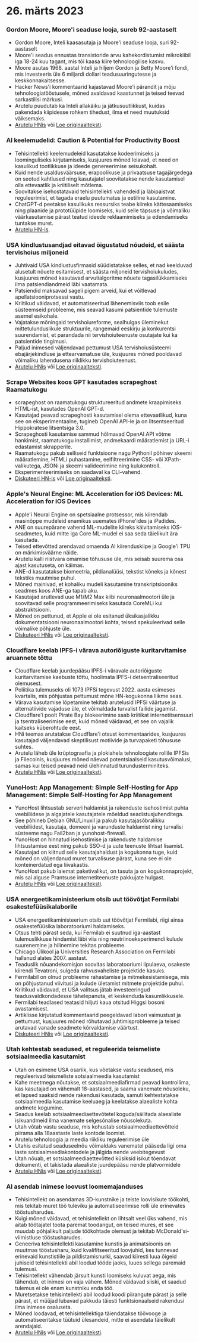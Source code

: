 
<Steps>

# 26. märts 2023

### Gordon Moore, Moore'i seaduse looja, sureb 92-aastaselt

- Gordon Moore, Inteli kaasasutaja ja Moore'i seaduse looja, suri 92-aastaselt
- Moore'i seadus ennustas transistoride arvu kahekordistumist mikrokiibil iga 18-24 kuu tagant, mis tõi kaasa kiire tehnoloogilise kasvu.
- Moore asutas 1968. aastal Inteli ja hiljem Gordon ja Betty Moore'i fondi, mis investeeris üle 6 miljardi dollari teadusuuringutesse ja keskkonnakaitsesse.
- Hacker News'i kommentaarid kajastavad Moore'i pärandit ja mõju tehnoloogiatööstusele, mõned avaldavad kaastunnet ja teised teevad sarkastilisi märkusi.
- Arutelu puudutab ka Inteli allakäiku ja jätkusuutlikkust, kuidas pakendada kiipidesse rohkem tihedust, ilma et need muutuksid väiksemaks.
- [Arutelu HNis](http://news.ycombinator.com/item?id=35297420) või [Loe originaalteksti](https://www.moore.org/article-detail?newsUrlName=in-memoriam-gordon-moore-1929-2023).

### AI keelemudelid: Caution & Potential for Productivity Boost

- Tehisintellekti keelemudeleid kasutatakse kodeerimiseks ja loominguliseks kirjutamiseks, kusjuures mõned leiavad, et need on kasulikud tootlikkuse ja ideede genereerimise seisukohalt.
- Kuid nende usaldusväärsuse, erapoolikuse ja privaatsuse tagajärgedega on seotud kahtlused ning kasutajatel soovitatakse nende kasutamisel olla ettevaatlik ja kriitiliselt mõtlema.
- Soovitakse isehostatavaid tehisintellekti vahendeid ja läbipaistvat reguleerimist, et tagada eraelu puutumatus ja eetiline kasutamine.
- ChatGPT-d peetakse kasulikuks ressursiks teabe kiireks kättesaamiseks ning plaanide ja prototüüpide loomiseks, kuid selle täpsuse ja võimaliku väärkasutamise pärast teatud ideede reklaamimiseks ja edendamiseks tuntakse muret.
- [Arutelu HN-is](http://news.ycombinator.com/item?id=35299071).

### USA kindlustusandjad eitavad õigustatud nõudeid, et säästa tervishoius miljoneid

- Juhtivaid USA kindlustusfirmasid süüdistatakse selles, et nad keelduvad alusetult nõuete esitamisest, et säästa miljoneid tervishoiukuludes, kusjuures mõned kasutavad arvutialgoritme nõuete tagasilükkamiseks ilma patsiendiandmeid läbi vaatamata.
- Patsiendid maksavad sageli pigem arveid, kui et võitlevad apellatsiooniprotsessi vastu.
- Kriitikud väidavad, et automatiseeritud lähenemisviis toob esile süsteemseid probleeme, mis seavad kasumi patsientide tulemuste asemel esikohale.
- Vajatakse mõningaid tervishoiureforme, sealhulgas üleminekut mittetulunduslikule struktuurile, rangemaid eeskirju ja konkurentsi suurendamist, et parandada nii tervishoiuteenuste osutajate kui ka patsientide tingimusi.
- Paljud inimesed väljendavad pettumust USA tervishoiusüsteemi ebajärjekindluse ja ettearvamatuse üle, kusjuures mõned pooldavad võimaliku lahendusena riiklikku tervishoiuteenust.
- [Arutelu HNis](http://news.ycombinator.com/item?id=35304017) või [Loe originaalteksti](https://www.propublica.org/article/cigna-pxdx-medical-health-insurance-rejection-claims).

### Scrape Websites koos GPT kasutades scrapeghost Raamatukogu

- scrapeghost on raamatukogu struktureeritud andmete kraapimiseks HTML-ist, kasutades OpenAI GPT-d.
- Kasutajad peavad scrapeghosti kasutamisel olema ettevaatlikud, kuna see on eksperimentaalne, tugineb OpenAI API-le ja on litsentseeritud Hippokratese litsentsiga 3.0.
- Scrapeghosti kasutamise sammud hõlmavad OpenAI API võtme hankimist, raamatukogu installimist, andmekaardi määratlemist ja URL-i edastamist skrapperile.
- Raamatukogu pakub selliseid funktsioone nagu Pythonil põhinev skeemi määratlemine, HTMLi puhastamine, eelfiltreerimine CSS- või XPath-valikutega, JSONi ja skeemi valideerimine ning kulukontroll.
- Eksperimenteerimiseks on saadaval ka CLI-vahend.
- [Diskuteeri HN-is](http://news.ycombinator.com/item?id=35305655) või [Loe originaalteksti](https://jamesturk.github.io/scrapeghost/).

### Apple's Neural Engine: ML Acceleration for iOS Devices: ML Acceleration for iOS Devices

- Apple'i Neural Engine on spetsiaalne protsessor, mis kiirendab masinõppe mudeleid enamikus uuemates iPhone'ides ja iPadides.
- ANE on suurepärane vahend ML-mudelite kiireks käivitamiseks iOS-seadmetes, kuid mitte iga Core ML-mudel ei saa seda täielikult ära kasutada.
- Teised ettevõtted arendavad omaenda AI kiirenduskiipe ja Google'i TPU on märkimisväärne näide.
- Arutelu kalli riistvara omamise tõhususe üle, mis seisab suurema osa ajast kasutuseta, on käimas.
- ANE-d kasutatakse biomeetria, pildianalüüsi, tekstist kõneks ja kõnest tekstiks muutmise puhul.
- Mõned mainivad, et kohaliku mudeli kasutamine transkriptsiooniks seadmes koos ANE-ga tapab aku.
- Kasutajad arutlevad uue M1/M2 Max kiibi neuronaalmootori üle ja soovitavad selle programmeerimiseks kasutada CoreMLi kui abstraktsiooni.
- Mõned on pettunud, et Apple ei ole esitanud üksikasjalikku dokumentatsiooni neuronaalmootori kohta, teised spekuleerivad selle võimalike põhjuste üle.
- [Diskuteeri HNis](http://news.ycombinator.com/item?id=35301447) või [Loe originaalteksti](https://github.com/hollance/neural-engine).

### Cloudflare keelab IPFS-i värava autoriõiguste kuritarvitamise aruannete tõttu

- Cloudflare keelab juurdepääsu IPFS-i väravale autoriõiguste kuritarvitamise kaebuste tõttu, hoolimata IPFS-i detsentraliseeritud olemusest.
- Poliitika tulemuseks oli 1073 IPFSi tegevust 2022. aasta esimeses kvartalis, mis põhjustas pettumust mõne HN-kogukonna liikme seas.
- Värava kasutamise lõpetamine tekitab arutelusid IPFSi väärtuse ja alternatiivide vajaduse üle, et võimaldada turvalist failide jagamist.
- Cloudflare'i poolt Pirate Bay blokeerimine saab kriitikat internetitsensuuri ja tsentraliseerimise eest, kuid mõned väidavad, et see on vajalik kaitseks küberohtude eest.
- HNi teemas arutatakse Cloudflare'i otsust kommentaarides, kusjuures kasutajad väljendavad skeptilisust motiivide ja turvapaketi tõhususe suhtes.
- Arutelu läheb üle krüptograafia ja plokiahela tehnoloogiate rollile IPFSis ja Filecoinis, kusjuures mõned näevad potentsiaalseid kasutusvõimalusi, samas kui teised peavad neid ülehinnatud turundusterminiteks.
- [Arutelu HNis](http://news.ycombinator.com/item?id=35300200) või [Loe originaalteksti](https://torrentfreak.com/cloudflare-disables-access-to-pirated-content-on-its-ipfs-gateway-230324/).

### YunoHost: App Management: Simple Self-Hosting for App Management: Simple Self-Hosting for App Management

- YunoHost lihtsustab serveri haldamist ja rakenduste isehostimist puhta veebiliidese ja algajatele kasutajatele mõeldud seadistusjuhenditega.
- See põhineb Debian GNU/Linuxil ja pakub kasutajasõbralikku veebiliidest, kasutaja, domeeni ja varunduste haldamist ning turvalisi süsteeme nagu Fail2ban ja yunohost-firewall.
- YunoHost on hinnatud isehostimise ja rakenduste haldamise lihtsustamise eest ning pakub SSO-d ja uute teenuste lihtsat lisamist.
- Kasutajad on kiitnud selle kasutajahaldust ja kogukonna tuge, kuid mõned on väljendanud muret turvalisuse pärast, kuna see ei ole konteinerdatud ega liivakastis.
- YunoHost pakub laiemat paketivalikut, on tasuta ja on kogukonnaprojekt, mis sai alguse Prantsuse internetiteenuste pakkujate hulgast.
- [Arutelu HNis](http://news.ycombinator.com/item?id=35300482) või [Loe originaalteksti](https://yunohost.org).

### USA energeetikaministeerium otsib uut töövõtjat Fermilabi osakestefüüsikalaborile

- USA energeetikaministeerium otsib uut töövõtjat Fermilabi, riigi ainsa osakestefüüsika laboratooriumi haldamiseks.
- Otsus tehti pärast seda, kui Fermilab ei suutnud iga-aastast tulemuslikkuse hindamist läbi viia ning neutriinoeksperimendi kulude suurenemine ja hilinemine tekitas probleeme.
- Chicago Ülikool ja Universities Research Association on Fermilabi hallanud alates 2007. aastast.
- Teaduslik nõuandekomisjon soovitas laboratooriumi lipulaeva, osakeste kiirendi Tevatroni, sulgeda rahvusvaheliste projektide kasuks.
- Fermilabil on olnud probleeme rahastamise ja mitmekesistamisega, mis on põhjustanud viivitusi ja kulude ületamist mitmete projektide puhul.
- Kriitikud väidavad, et USA valitsus jätab investeeringud teadusvaldkondadesse tähelepanuta, et keskenduda kasumlikkusele.
- Fermilabi teadlased teatasid hiljuti kaua otsitud Higgsi bosoni avastamisest.
- Artiklisse kirjutatud kommentaarid peegeldavad labori vaimustust ja pettumust, kusjuures mõned rõhutavad juhtimisprobleeme ja teised arutavad vanade seadmete kõrvaldamise väärtust.
- [Diskuteeri HNis](http://news.ycombinator.com/item?id=35303391) või [Loe originaalteksti](https://www.science.org/content/article/major-shake-coming-fermilab-troubled-u-s-particle-physics-center).

### Utah kehtestab seadused, et reguleerida teismeliste sotsiaalmeedia kasutamist

- Utah on esimene USA osariik, kus võetakse vastu seadused, mis reguleerivad teismeliste sotsiaalmeedia kasutamist
- Kahe meetmega nõutakse, et sotsiaalmeediafirmad peavad kontrollima, kas kasutajad on vähemalt 18-aastased, ja saama vanemate nõusoleku, et lapsed saaksid nende rakendusi kasutada, samuti kehtestatakse sotsiaalmeedia kasutamise keeluaeg ja keelatakse alaealiste kohta andmete kogumine.
- Seadus keelab sotsiaalmeediaettevõtetel koguda/säilitada alaealiste isikuandmeid ilma vanemate selgesõnalise nõusolekuta.
- Utah võtab vastu seaduse, mis kohustab sotsiaalmeediaettevõtteid piirama alla 18aastaste laste kontode loomist.
- Arutelu tehnoloogia ja meedia riikliku reguleerimise üle
- Utahis esitatud seaduseelnõu võimaldaks vanematel pääseda ligi oma laste sotsiaalmeediakontodele ja jälgida nende veebitegevust
- Utah nõuab, et sotsiaalmeediaettevõtted küsiksid isikut tõendavat dokumenti, et takistada alaealiste juurdepääsu nende platvormidele
- [Arutelu HNis](http://news.ycombinator.com/item?id=35307647) või [Loe originaalteksti](https://www.bbc.com/news/world-us-canada-65060733).

### AI asendab inimese loovust loomemajanduses

- Tehisintellekt on asendamas 3D-kunstnike ja teiste loovisikute töökohti, mis tekitab muret töö tuleviku ja automatiseerimise rolli üle erinevates tööstusharudes.
- Kuigi mõned väidavad, et tehisintellekt on lihtsalt veel üks vahend, mis aitab töötajatel toota paremat toodangut, on teised mures, et see muudab põhjalikult paljude töökohtade olemust ja tekitab McDonald'si-viimistluse tööstusharudes.
- Geneeriva tehisintellekti kasutamine kunstis ja animatsioonis on muutmas tööstusharu, kuid kvalifitseeritud loovjuhid, kes tunnevad erinevaid kunstistiile ja pildistamisnurki, saavad kiiresti luua õigeid juhiseid tehisintellekti abil loodud tööde jaoks, luues sellega paremaid tulemusi.
- Tehisintellekt vähendab järsult kunsti loomiseks kuluvat aega, mis tähendab, et inimesi on vaja vähem. Mõned väidavad siiski, et saadud tulemus ei ole enam kunstniku enda töö.
- Muretsetakse tehisintellekti abil loodud koodi piirangute pärast ja selle pärast, et müüjad lubavad pakkuda täiesti funktsionaalseid rakendusi ilma inimese osaluseta.
- Mõned loodavad, et tehisintellektiga täiendatakse töövooge ja automatiseeritakse tüütuid ülesandeid, mitte ei asendata täielikult arendajaid.
- [Arutelu HNis](http://news.ycombinator.com/item?id=35308498) või [Loe originaalteksti](https://reddit.com/r/blender/comments/121lhfq/i_lost_everything_that_made_me_love_my_job/).

</Steps>

